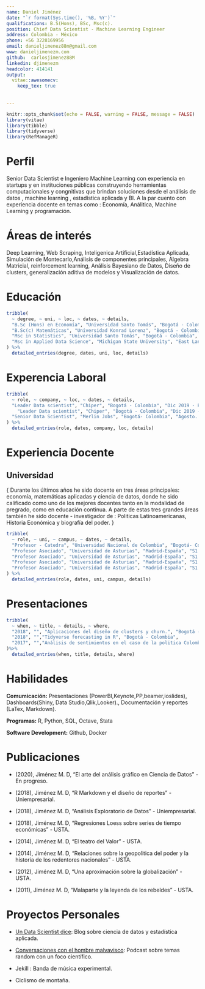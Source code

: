 ```yaml
---
name: Daniel Jiménez
date: "`r format(Sys.time(), '%B, %Y')`"
qualifications: B.S(Hons), BSc, Msc(c).
position: Chief Data Scientist - Machine Learning Engineer
address: Colombia - México
phone: +56 3228169956
email: danieljimenez88m@gmail.com
www: danieljimenezm.com
github:  carlosjimenez88M
linkedin: djimenezm
headcolor: 414141
output: 
  vitae::awesomecv:
    keep_tex: true
    
    
---
```


```r
knitr::opts_chunk$set(echo = FALSE, warning = FALSE, message = FALSE)
library(vitae)
library(tibble)
library(tidyverse)
library(RefManageR)
```

# Perfil

Senior Data Scientist e Ingeniero Machine Learning con experiencia en startups y en instituciones públicas construyendo herramientas computacionales y congnitivas que brindan soluciones desde el análisis de datos , machine learning , estadística aplicada y BI. A la par cuento con experiencia docente en temas como : Economía, Análitica, Machine Learning y programación.


# Áreas de interés

 
Deep Learning, Web Scraping, Inteligenica Artificial,Estadística Aplicada, Simulación de Montecarlo,Análisis de componentes principales, Algebra Matricial, reinforcement learning, Análisis Bayesiano de Datos, Diseño de clusters, generalización aditiva de modelos y Visualización de datos.





# Educación
```r
tribble(
  ~ degree, ~ uni, ~ loc, ~ dates, ~ details,
  "B.Sc (Hons) en Economía", "Universidad Santo Tomás", "Bogotá - Colombia", "Enero 2011 - Dic. 2014", "Historia Economíca de la Religión.",
  "B.Sc(c) Matemáticas", "Universidad Konrad Lorenz", "Bogotá - Colombia", "Mar. 2017 - Currently", "Matricial Algebra Applications on Computational Vision.",
  "Msc in Statistics", "Universidad Santo Tomás", "Bogotá - Colombia", "Mar. 2018 - Nov. 2020", "Boostrap Inference for geo-referencial inputs in Crime localization.",
  "Msc in Applied Data Science", "Michigan State University", "East Lansing - USA", "Jun 2020 - Currenlty", "Empirical Bayes Model in Machine Learning"
) %>% 
  detailed_entries(degree, dates, uni, loc, details)
```

# Experencia Laboral

```r
tribble(
  ~ role, ~ company, ~ loc, ~ dates, ~ details,
  "Leader Data scientist", "Chiper", "Bogotá - Colombia", "Dic 2019 - Present", "Lider del equipo de Machine Learning y Análitica Avanada.",  "Leader Data scientist", "Chiper", "Bogotá - Colombia", "Dic 2019 - Present", "Diseño de modelos de Machine Learning aplicados al negocio.",
    "Leader Data scientist", "Chiper", "Bogotá - Colombia", "Dic 2019 - Present", "Diseño de modelos análiticos y  de BI para describir y pronosticar la dinámica del mercado.",   "Leader Data scientist", "Chiper", "Bogotá - Colombia", "Dic 2019 - Present", "Investigaciones y aplicaciones de nuevas tecnologías que permitan eficiencia en el core del negocio.",
  "Senior Data Scientist", "Merlin Jobs", "Bogotá- Colombia", "Agosto. 2019 - Dic 2019", "Desarrollo de algotimos para la detección de anomalías.","Senior Data Scientist", "Merlin Jobs", "Bogotá- Colombia", "Agosto. 2019 - Dic 2019", "Desarrollo de modelos de machine learning orientados a UX.","Senior Data Scientist", "Merlin Jobs", "Bogotá- Colombia", "Agosto. 2019 - Dic 2019", "Diseño de modelos análiticos par ala toma de decisiones.","Leader Data Scientist", "Resolve Studio", "Bogotá- Colombia", "Enero. 2019 - Agosto. 2019", "Desarrollo modelos de machine learning para atribuciones multicanal.","Leader Data Scientist", "Resolve Studio", "Bogotá- Colombia", "Enero. 2019 - Agosto. 2019", "Implementación de modelos econometrícos para el pronostico de la demanda.","Leader Data Scientist", "Resolve Studio", "Bogotá- Colombia", "Enero. 2019 - Agosto. 2019", "Diseño de Dashboards con Shiny para BI.", "Data Scientist contratista", "Big Bang Data", "Medellín- Colombia", "Agosto 2018 - Diciembre 2018", "Implementador de las estrategías comerciales para la venta de servicios en Data Science.", "Data Scientist", "Secretaría de Educación de Bogotá", "Bogotá- Colombia", "Enero. 2017 - Agosto. 2018", "Diseño de modelos estadísticos para la evaluación de la educación escolar basado en la politica pública.", "Data Scientist", "Secretaría de Educación de Bogotá", "Bogotá- Colombia", "Enero. 2017 - Agosto. 2018", "Generador de reportes sobre la calidad de la educación.", "Data Scientist", "Secretaría de Educación de Bogotá", "Bogotá- Colombia", "Enero. 2017 - Agosto. 2018", "Evaluador y getor de politicas públicas con base a Ciencia de Datos.","Data Scientist", "Secretaría de Educación de Bogotá", "Bogotá- Colombia", "Enero. 2017 - Agosto. 2018", "Evaluador y getor de politicas públicas con base a Ciencia de Datos.","Mathematical Developer", "Superintendencia de Transporte y Puertos", "Bogotá- Colombia", "Enero. 2017 - Agosto. 2018", "Diseño de modelos matemáticos para pronosticar en que rutas de Colombia era más probables los accidentes .","Mathematical Developer", "Superintendencia de Transporte y Puertos", "Bogotá- Colombia", "Enero. 2017 - Agosto. 2018", "Aplicacion de modelos de Machine Learning para casos de Pentesting .","Estadístico", "Puedo ser Consulting Group", "Bogotá- Colombia", "Enero. 2016 - Diciembre 2017", "Diseño de encuentas para investigación de mercados .","Estadístico", "Puedo ser Consulting Group", "Bogotá- Colombia", "Enero. 2016 - Diciembre 2017", "Diseño de metodología muestral para implementación de planes de marketing .","Estadístico", "Invershop SAS", "Bogotá- Colombia", "Enero. 2014 - Marzo 2016", "Diseño del plan de análisis, estudios e investigación de mercados .","Estadístico", "Invershop SAS", "Bogotá- Colombia", "Enero. 2014 - Marzo 2016", "Desarrollo de modelos econométricos y de pricing para diferentes investigaciones .","Economista Jr", "ONU-PINTANA", "Santiago de Chile- Chile", "Diciembre. 2012 - Febrero 2014", "Desarrollo de modelos microeconómicos para la detección de criminales en la Pintana .","Economista Jr", "ONU-PINTANA", "Santiago de Chile- Chile", "Diciembre. 2012 - Febrero 2014", "Diseño y evaluación de politicas públicas para el emprendimiento en la comuna."
) %>% 
  detailed_entries(role, dates, company, loc, details)
```

# Experiencia Docente

## Universidad

\footnotesize{
Durante los últimos años he sido docente en tres áreas principales: economía, matemáticas aplicadas y ciencia de datos, donde he sido calificado como uno de los mejores docentes tanto en la modalidad de pregrado, como en educación continua. A parte de estas tres grandes áreas también he sido docente - investigador de : Politicas Latinoamericanas, Historia Económica y biografía del poder.
}

```r
tribble(
  ~ role, ~ uni, ~ campus, ~ dates, ~ details,
  "Profesor - Catedra", "Universidad Nacional de Colombia", "Bogotá- Colombia", "S2 2019 - Present", "Big Data",  "Profesor - Catedra", "Universidad Nacional de Colombia", "Bogotá- Colombia", "S2 2019 - Present","Data Science and Statistical Modelling","Profesor Principal", "Educación Futuro", "Bogotá - Colombia", "S1 2016 - Present", "Estadística Aplicada a soluciones empresariales","Profesor Principal", "Educación Futuro", "Bogotá - Colombia", "S1 2016 - Present", "Habilidades Empresariales",
  "Profesor Asociado", "Universidad de Asturias", "Madrid-España", "S1 2014 - S2 2016", "Historia Económica Mundial",
  "Profesor Asociado", "Universidad de Asturias", "Madrid-España", "S1 2014 - S2 2016", "Microeconomía I",
  "Profesor Asociado", "Universidad de Asturias", "Madrid-España", "S1 2014 - S2 2016", "Economía Politica",
  "Profesor Asociado", "Universidad de Asturias", "Madrid-España", "S1 2014 - S2 2016", "Desarrollo Económico",
) %>% 
  detailed_entries(role, dates, uni, campus, details)
```



# Presentaciones

```r
tribble(
  ~ when, ~ title, ~ details, ~ where,
  "2018", "", "Aplicaciones del diseño de clusters y churn.", "Bogotá - Colombia","2018", "", "Diseño de Dashboard conectados a Bigquery para generar reporting oportunos","Bogotá - Colombia",
  "2018", "","Tidyverse forecasting in R", "Bogotá - Colombia",
  "2017", "","Análisis de sentimientos en el caso de la politica Colombiana.", "Bogotá - Colombia",
)%>% 
  detailed_entries(when, title, details, where)
```



# Habilidades  

**Comumicación:** Presentaciones (PowerBI,Keynote,PP,beamer,ioslides), Dashboards(Shiny, Data Studio,Qlik,Looker)., Documentación y reportes (LaTex, Markdown).

**Programas:** R, Python, SQL, Octave, Stata

**Software Development:** Github, Docker


# Publicaciones


* (2020), Jiménez M. D, "El arte del análisis gráfico en Ciencia de Datos" - En progreso.

* (2018), Jiménez M. D, "R Markdown  y el diseño de reportes" - Uniempresarial.

* (2018), Jiménez M. D, "Análisis Exploratorio de Datos" - Uniempresarial.

* (2018), Jiménez M. D, "Regresiones Loess sobre series de tiempo económicas" - USTA.

* (2014), Jiménez M. D, "El teatro del Valor" - USTA.

* (2014), Jiménez M. D, "Relaciones sobre la geopolitica del poder y la historia de los redentores nacionales" - USTA.

* (2012), Jiménez M. D, "Una aproximación sobre la globalización" - USTA.

* (2011), Jiménez M. D, "Malaparte y la leyenda de los rebeldes" - USTA.
 
# Proyectos Personales

* [Un Data Scientist dice](www.danieljimenezm.com):  Blog sobre ciencia de datos y estadística aplicada.

* [Conversaciones con el hombre malvavisco](https://anchor.fm/dashboard/episode/e9nh7m): Podcast sobre temas random con un foco científico.

* Jekill : Banda de música experimental.

* Ciclismo de montaña.
